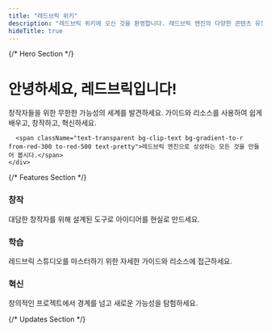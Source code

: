 ```yaml
---
title: "레드브릭 위키"
description: "레드브릭 위키에 오신 것을 환영합니다. 레드브릭 엔진의 다양한 콘텐츠 유형에 대해 알아보세요."
hideTitle: true
---
```



<div className="flex-col pb-20">
  {/* Hero Section */}
  <div className="container m-auto px-6 lg:px-12 py-8 text-center ">
    <div className="w-fit mx-auto">
      <h1 className="animate-typing overflow-hidden whitespace-nowrap border-r-4 border-r-black pr-5 text-xs sm:text-sm md:text-2xl lg:text-3xl font-galmuri font-semibold text-center py-2">
        안녕하세요, <span className="text-transparent bg-clip-text bg-gradient-to-r from-red-300 to-red-700"> 레드브릭입니다!</span>
      </h1>
    </div>
    <div className="mt-10 text-lg md:text-xl max-w-3xl mx-auto text-pretty">
      창작자들을 위한 무한한 가능성의 세계를 발견하세요. 가이드와 리소스를 사용하여 쉽게 배우고, 창작하고, 혁신하세요.

      <span className="text-transparent bg-clip-text bg-gradient-to-r from-red-300 to-red-500 text-pretty">레드브릭 엔진으로 상상하는 모든 것을 만들어 봅시다.</span>
    </div>

  </div>

{/* Features Section */}

  <div className="relative py-10">
    <div className="container mx-auto px-6 lg:px-12 grid gap-12 lg:grid-cols-3">
      <div className="text-center p-6 rounded-3xl shadow-lg border-dotted border-2 ">
        <h3 className="text-2xl font-bold mb-4 text-transparent bg-clip-text bg-gradient-to-r from-red-300 to-red-500">
          창작
        </h3>
        <div className=" text-pretty">
          대담한 창작자를 위해 설계된 도구로 아이디어를 현실로 만드세요.
        </div>
      </div>
      <div className="text-center p-6 rounded-3xl shadow-lg border-dotted border-2 ">
        <h3 className="text-2xl font-bold mb-4 text-transparent bg-clip-text bg-gradient-to-r from-red-300 to-red-500">
          학습
        </h3>
        <div className=" text-pretty">
          레드브릭 스튜디오를 마스터하기 위한 자세한 가이드와 리소스에 접근하세요.
        </div>
      </div>
      <div className="text-center p-6 rounded-3xl shadow-lg border-dotted border-2 ">
        <h3 className="text-2xl font-bold mb-4 text-transparent bg-clip-text bg-gradient-to-r from-red-300 to-red-500">
          혁신
        </h3>
        <div className="text-pretty">
          창의적인 프로젝트에서 경계를 넘고 새로운 가능성을 탐험하세요.
        </div>
      </div>
    </div>
  </div>
</div>

{/* Updates Section */}

<Updates />
